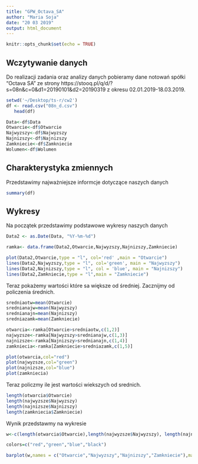 ```yaml
---
title: "GPW_Octava_SA"
author: "Maria Soja"
date: "20 03 2019"
output: html_document
---
```


```r
knitr::opts_chunk$set(echo = TRUE)
```

## Wczytywanie danych

Do realizacji zadania oraz analizy danych pobieramy dane notowań spółki "Octava SA" ze strony https://stooq.pl/q/d/?s=08n&c=0&d1=20190101&d2=20190319 z okresu 02.01.2019-18.03.2019.


```r
setwd('~/Desktop/ts-r/cw2')
df <- read.csv("08n_d.csv")
   head(df)
```


```r
Data<-df$Data
Otwarcie<-df$Otwarcie
Najwyzszy<-df$Najwyzszy
Najnizszy<-df$Najnizszy
Zamkniecie<-df$Zamkniecie
Wolumen<-df$Wolumen
```




## Charakterystyka zmiennych
Przedstawimy najważniejsze informcje dotyczące naszych danych
```r
summary(df)
```
## Wykresy

Na początek przedstawimy podstawowe wykresy naszych danych
```r
Data2 <- as.Date(Data, "%Y-%m-%d")
```

```r
ramka<- data.frame(Data2,Otwarcie,Najwyzszy,Najnizszy,Zamkniecie)
```


```r
plot(Data2,Otwarcie,type = "l", col='red' ,main = "Otwarcie")
lines(Data2,Najwyzszy,type = "l", col='green', main = "Najwyzszy")
lines(Data2,Najnizszy,type = "l", col = 'blue', main = "Najnizszy")
lines(Data2,Zamkniecie,type = "l",main = "Zamkniecie")
```



Teraz pokażemy wartości które sa większe od średniej. Zacznijmy od policzenia średnich.


```r
sredniaotw=mean(Otwarcie)
srednianajw=mean(Najwyzszy)
srednianajn=mean(Najnizszy)
sredniazamk=mean(Zamkniecie)
```


```r
otwarcia<-ramka[Otwarcie>sredniaotw,c(1,2)]
najwyzsze<-ramka[Najwyzszy>srednianajw,c(1,3)]
najnizsze<-ramka[Najnizszy>srednianajn,c(1,4)]
zamkniecia<-ramka[Zamkniecie>sredniazamk,c(1,5)]
```



```r
plot(otwarcia,col="red")
plot(najwyzsze,col="green")
plot(najnizsze,col="blue")
plot(zamkniecia)
```


Teraz policzmy ile jest wartości wiekszych od srednich.

```r
length(otwarcia$Otwarcie)
length(najwyzsze$Najwyzszy)
length(najnizsze$Najnizszy)
length(zamkniecia$Zamkniecie)
```

Wynik przedstawmy na wykresie

```r
w<-c(length(otwarcia$Otwarcie),length(najwyzsze$Najwyzszy), length(najnizsze$Najnizszy), length(zamkniecia$Zamkniecie))

colors=c("red","green","blue","black")

barplot(w,names = c("Otwarcie","Najwyzszy","Najnizszy","Zamkniecie"),main="Liczba wartości wiekszych od srednich",col = colors)
```
